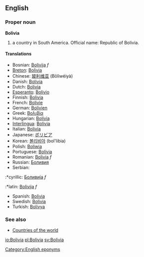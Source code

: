 ==English==
===Proper noun===
'''Bolivia'''

# a country in South America. Official name: Republic of Bolivia.

====Translations====
*Bosnian: [[Bolivija]] ''f''
*[[Breton]]: [[Bolivia]]
*Chinese: [[玻利维亚]] (Bōlìwéiyà)
*Danish: [[Bolivia]]
*Dutch: [[Bolivia]]
*[[Esperanto]]: [[Bolivio]]
*Finnish: [[Bolivia]]
*French: [[Bolivie]]
*German: [[Bolivien]]
*Greek: [[Βολιβία]]
*Hungarian: [[Bolívia]]
*[[Interlingua]]: [[Bolivia]]
*Italian: [[Bolivia]]
*Japanese: [[ボリビア]]
*Korean: [[볼리비아]] (bol'libia)
*Polish: [[Boliwia]]
*Portuguese: [[Bolívia]]
*Romanian: [[Bolivia]] ''f''
*Russian: [[Боливия]]
*Serbian:
:*cyrillic: [[Боливија]] ''f''
:*latin: [[Bolivija]] ''f''
*Spanish: [[Bolivia]]
*Swedish: [[Bolivia]]
*Turkish: [[Bolivya]]

===See also===
*[[Countries of the world]]

[[Category:English eponyms]]
[[io:Bolivia]]
[[pl:Bolivia]]
[[sv:Bolivia]]